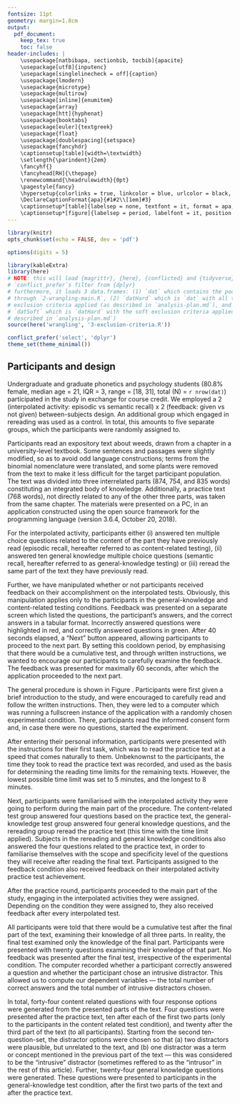 ```yaml
---
fontsize: 11pt
geometry: margin=1.8cm
output:
  pdf_document:
    keep_tex: true
    toc: false
header-includes: |
    \usepackage[natbibapa, sectionbib, tocbib]{apacite}
    \usepackage[utf8]{inputenc}
    \usepackage[singlelinecheck = off]{caption}
    \usepackage{lmodern}
    \usepackage{microtype}
    \usepackage{multirow}
    \usepackage[inline]{enumitem}
    \usepackage{array}
    \usepackage[htt]{hyphenat}
    \usepackage{booktabs}
    \usepackage[euler]{textgreek}
    \usepackage{float}
    \usepackage[doublespacing]{setspace}
    \usepackage{fancyhdr}
    \captionsetup[table]{width=\textwidth}
    \setlength{\parindent}{2em}
    \fancyhf{}
    \fancyhead[RH]{\thepage}
    \renewcommand{\headrulewidth}{0pt}
    \pagestyle{fancy}
    \hypersetup{colorlinks = true, linkcolor = blue, urlcolor = black, citecolor = blue}
    \DeclareCaptionFormat{apa}{#1#2\\[1em]#3}
    \captionsetup*[table]{labelsep = none, textfont = it, format = apa, width = .8\textwidth}
    \captionsetup*[figure]{labelsep = period, labelfont = it, position = below}
---
```


```r
library(knitr)
opts_chunk$set(echo = FALSE, dev = 'pdf')

options(digits = 5)

library(kableExtra)
library(here)
# NOTE: this will load {magrittr}, {here}, {conflicted} and {tidyverse}. also,
# `conflict_prefer`s filter from {dplyr}
# furthermore, it loads 3 data.frames: (1) `dat` which contains the pooled data run
# through `2-wrangling-main.R`, (2) `datHard` which is `dat` with all the hard
# exclusion criteria applied (as described in `analysis-plan.md`), and (3)
# `datSoft` which is `datHard` with the soft exclusion criteria applied (as
# described in `analysis-plan.md`)
source(here('wrangling', '3-exclusion-criteria.R'))

conflict_prefer('select', 'dplyr')
theme_set(theme_minimal())
```

## Participants and design

Undergraduate and graduate phonetics and psychology students (80.8% female,
median age = 21, IQR = 3, range = [18, 31], total \(N\) = `r nrow(dat)`)
participated in the study in exchange for course credit.
We employed a 2 (interpolated activity: episodic vs semantic recall) x 2
(feedback: given vs not given) between-subjects design. An
additional group which engaged in rereading was used as a control.
In total, this amounts to five separate groups, which the participants were randomly
assigned to.

Participants read an expository text about weeds, drawn from a chapter in a
university-level textbook. Some sentences and passages were slightly modified,
so as to avoid odd language constructions; terms from the binomial nomenclature
were translated, and some plants were removed from the text to make it less
difficult for the target participant population. The text was divided into three
interrelated parts (874, 754, and 835 words) constituting an integrated body of
knowledge. Additionally, a practice text (768 words), not directly related to any of the
other three parts, was taken from the same chapter.
The materials were presented on a PC, in an application
constructed using the open source \textit{oTree} framework
\citep[version 2.1.35,][]{chenOTreeOpensourcePlatform2016}
for the \textit{Python} programming language (version 3.6.4, October 20, 2018).

For the interpolated activity, participants either (i) answered ten multiple choice questions
related to the content of the part they have previously read (episodic
recall, hereafter referred to as content-related testing), (ii) answered ten
general knowledge multiple choice questions (semantic recall, hereafter referred to as
general-knowledge testing) or (iii) reread the same part of the text they have
previously read.

Further, we have manipulated whether or not participants received
feedback on their accomplishment on the interpolated tests. Obviously, this
manipulation applies only to the participants in the general-knowledge and
content-related testing conditions.
Feedback was presented on a separate screen which listed the
questions, the participant's answers, and the correct answers in a tabular format.
Incorrectly answered questions were highlighted in red, and correctly answered
questions in green. After 40 seconds
elapsed, a "Next" button appeared, allowing participants to proceed to the next
part. By setting this cooldown period, by emphasising that there would be a cumulative test,
and through written instructions, we wanted to encourage our participants to
carefully examine the feedback. The feedback was presented for maximally 60 seconds,
after which the application proceeded to the next part.

\begin{figure}[p]
  \centering
  \includegraphics[width = 1.3\textwidth, keepaspectratio, angle = 90, trim = 0 0 0 0]{../images/flowchart/procedure.pdf}
  \caption{A flowchart depicting the experimental procedure.}
  \label{flowchart}
\end{figure}

The general procedure is shown in Figure \ref{flowchart}.
Participants were first given a brief introduction to the study, and were
encouraged to carefully read and follow the written instructions.
Then, they were led to a computer which was
running a fullscreen instance of the \textit{oTree} application with
a randomly chosen experimental condition. There, participants read the informed consent
form and, in case there were no questions, started the experiment.

After entering their personal information, participants were presented with the
instructions for their first task, which was to read the practice text at a speed
that comes naturally to them. Unbeknownst to the participants, the
time they took to read the practice text was recorded, and used as the basis
for determining the reading time limits for the remaining texts.
However, the lowest possible time limit was set to 5 minutes,
and the longest to 8 minutes.

Next, participants were familiarised with the interpolated activity they were
going to perform during the main part of the procedure.
The content-related test group answered four questions based on the practice text,
the general-knowledge test group answered four general knowledge questions, and
the rereading group reread the practice text (this time with the time limit applied).
Subjects in the rereading and general knowledge conditions
also answered the four questions related to the practice text, in order to
familiarise themselves with the scope and specificity level of the questions they
will receive after reading the final text.
Participants assigned to the feedback condition also received feedback on their
interpolated activity practice test achievement.

After the practice round, participants proceeded to the main part of the study,
engaging in the interpolated activities they were assigned.
Depending on the condition they were assigned to, they also received feedback
after every interpolated test.

All participants were told that
there would be a cumulative test after the final part of the text,
examining their knowledge of all three parts.
In reality, the final test examined only the knowledge of the final part.
Participants were presented with twenty questions examining their knowledge of
that part. No feedback was presented after the final test, irrespective
of the experimental condition.
The computer recorded whether a participant correctly answered
a question and whether the participant chose an intrusive distractor. This allowed
us to compute our dependent variables --- the total number of correct answers
and the total number of intrusive distractors chosen.

In total, forty-four content related questions with four response options were generated
from the presented parts of the text. Four questions were presented after the practice text,
ten after each of the first two parts (only to the participants in the content
related test condition), and twenty after the third part of the text (to all
participants).
Starting from the second ten-question-set, the distractor options were chosen so that
(a) two distractors were plausible, but unrelated to the text, and
(b) one distractor was a term or concept mentioned in the previous part of the
text --- this was considered to be the "intrusive" distractor
(sometimes reffered to as the "intrusor" in the rest of this article).
Further, twenty-four general knowledge questions were generated. These questions were
presented to participants in the general-knowledge test condition, after the first
two parts of the text and after the practice text.
